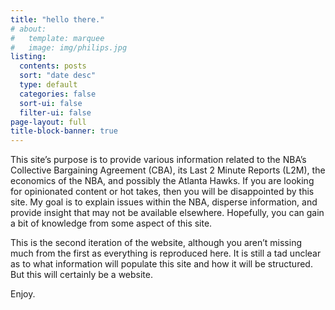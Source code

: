 ```yaml
---
title: "hello there."
# about:
#   template: marquee
#   image: img/philips.jpg
listing:
  contents: posts
  sort: "date desc"
  type: default
  categories: false
  sort-ui: false
  filter-ui: false
page-layout: full
title-block-banner: true
---
```


This site's purpose is to provide various information related to the NBA's Collective Bargaining Agreement (CBA), its Last 2 Minute Reports (L2M), the economics of the NBA, and possibly the Atlanta Hawks. If you are looking for opinionated content or hot takes, then you will be disappointed by this site. My goal is to explain issues within the NBA, disperse information, and provide insight that may not be available elsewhere. Hopefully, you can gain a bit of knowledge from some aspect of this site.

This is the second iteration of the website, although you aren't missing much from the first as everything is reproduced here. It is still a tad unclear as to what information will populate this site and how it will be structured. But this will certainly be a website.

Enjoy.
